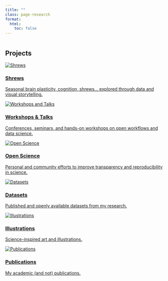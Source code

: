 ```yaml
---
title: ""
class: page-research
format:
  html:
    toc: false
---
```


::: {.page-icon}
<img src="../img/icons/research.svg" alt="" aria-hidden="true">
:::

## Projects {#current-research}

```{=html}
<div class="research-gallery">

<div class="project-card">
  <a href="shrews.qmd">
    <img src="../img/shrew-original.png" alt="Shrews">
    <h3>Shrews</h3>
    <p>Seasonal brain plasticity, cognition, shrews... explored through data and visual storytelling.</p>
  </a>
</div>

<div class="project-card">
  <a href="talks.qmd">
    <img src="../img/ceci-talk.JPG" alt="Workshops and Talks">
    <h3>Workshops & Talks</h3>
    <p>Conferences, seminars, and hands-on workshops on open workflows and data science.</p>
  </a>
</div>

<div class="project-card">
  <a href="open-science.qmd">
    <img src="../img/icons/open-science.svg" alt="Open Science">
    <h3>Open Science</h3>
    <p>Personal and community efforts to improve transparency and reproducibility in science.</p>
  </a>
</div>

<div class="project-card">
  <a href="datasets.qmd">
    <img src="../img/fen-monitor.png" alt="Datasets">
    <h3>Datasets</h3>
    <p>Published and openly available datasets from my research.</p>
  </a>
</div>

<div class="project-card">
  <a href="illustrations.qmd">
    <img src="../img/illustrations/funkyanimals.png" alt="Illustrations">
    <h3>Illustrations</h3>
    <p>Science-inspired art and illustrations.</p>
  </a>
</div>

<div class="project-card">
  <a href="publications.qmd">
    <img src="../img/atlas.png" alt="Publications">
    <h3>Publications</h3>
    <p>My academic (and not) publications.</p>
  </a>
</div>

</div>
```